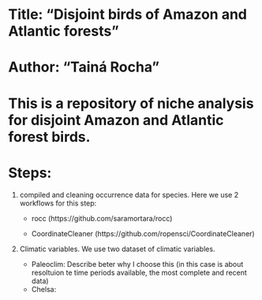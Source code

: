 ##############################################################################################
# Title: "Disjoint birds of Amazon and Atlantic forests"
# Author: "Tainá Rocha"
# This is a repository of niche analysis for disjoint Amazon and Atlantic forest birds.
##############################################################################################

# Steps:

1. compiled and cleaning occurrence data for species. Here we use 2 workflows for this step:

    - rocc (https://github.com/saramortara/rocc)
    
    - CoordinateCleaner (https://github.com/ropensci/CoordinateCleaner)
    
2. Climatic variables. We use two dataset of climatic variables.
 
      - Paleoclim: Describe beter why I choose this (in this case is about resoltuion te time periods      available, the most complete and recent data)
      - Chelsa:  
    
